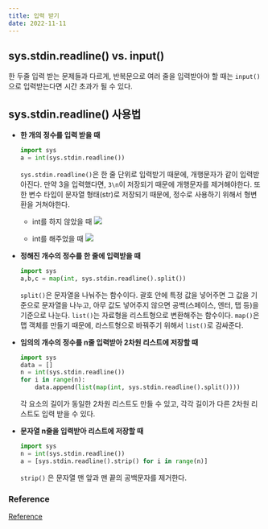 ```yaml
---
title: 입력 받기
date: 2022-11-11
---
```


## sys.stdin.readline() vs. input()

한 두줄 입력 받는 문제들과 다르게, 반복문으로 여러 줄을 입력받아야 할 때는 `input()`으로 입력받는다면 시간 초과가 될 수 있다.

## sys.stdin.readline() 사용법

- **한 개의 정수를 입력 받을 때**

  ```python
  import sys
  a = int(sys.stdin.readline())
  ```

  `sys.stdin.readline()`은 한 줄 단위로 입력받기 때문에, 개행문자가 같이 입력받아진다. 만약 3을 입력했다면, `3\n`이 저장되기 때문에 개행문자를 제거해야한다.
  또한 변수 타입이 문자열 형태(str)로 저장되기 때문에, 정수로 사용하기 위해서 형변환을 거쳐야한다.

  - int를 하지 않았을 때
    ![](/note/algorithms/readline-1.PNG)

  - int를 해주었을 때
    ![](/note/algorithms/readline-2.PNG)

- **정해진 개수의 정수를 한 줄에 입력받을 때**

  ```python
  import sys
  a,b,c = map(int, sys.stdin.readline().split())
  ```

  `split()`은 문자열을 나눠주는 함수이다. 괄호 안에 특정 값을 넣어주면 그 값을 기준으로 문자열을 나누고, 아무 값도 넣어주지 않으면 공백(스페이스, 엔터, 탭 등)을 기준으로 나눈다.
  `list()`는 자료형을 리스트형으로 변환해주는 함수이다. `map()`은 맵 객체를 만들기 때문에, 라스트형으로 바꿔주기 위해서 `list()`로 감싸준다.

- **임의의 개수의 정수를 n줄 입력받아 2차원 리스트에 저장할 때**

  ```python
  import sys
  data = []
  n = int(sys.stdin.readline())
  for i in range(n):
      data.append(list(map(int, sys.stdin.readline().split())))
  ```

  각 요소의 길이가 동일한 2차원 리스트도 만들 수 있고, 각각 길이가 다른 2차원 리스트도 입력 받을 수 있다.

- **문자열 n줄을 입력받아 리스트에 저장할 때**

  ```python
  import sys
  n = int(sys.stdin.readline())
  a = [sys.stdin.readline().strip() for i in range(n)]
  ```

  `strip()` 은 문자열 맨 앞과 맨 끝의 공백문자를 제거한다.

### Reference

[Reference](https://velog.io/@yeseolee/Python-%ED%8C%8C%EC%9D%B4%EC%8D%AC-%EC%9E%85%EB%A0%A5-%EC%A0%95%EB%A6%ACsys.stdin.readline)

